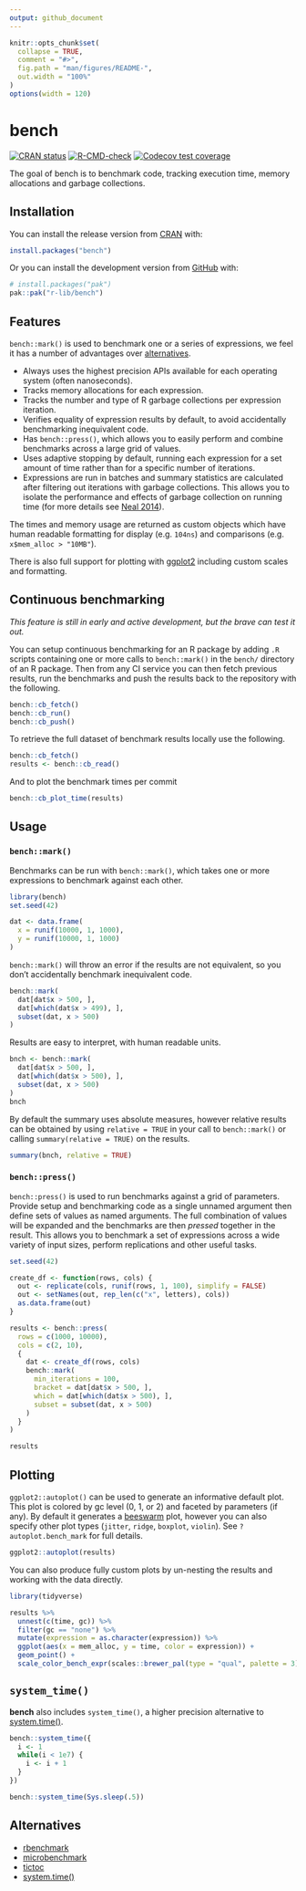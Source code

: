 ```yaml
---
output: github_document
---
```


<!-- README.md is generated from README.Rmd. Please edit that file -->

```r
knitr::opts_chunk$set(
  collapse = TRUE,
  comment = "#>",
  fig.path = "man/figures/README-",
  out.width = "100%"
)
options(width = 120)
```
# bench

<!-- badges: start -->
[![CRAN status](https://www.r-pkg.org/badges/version/bench)](https://cran.r-project.org/package=bench)
[![R-CMD-check](https://github.com/r-lib/bench/actions/workflows/R-CMD-check.yaml/badge.svg)](https://github.com/r-lib/bench/actions/workflows/R-CMD-check.yaml)
[![Codecov test coverage](https://codecov.io/gh/r-lib/bench/branch/main/graph/badge.svg)](https://app.codecov.io/gh/r-lib/bench?branch=main)
<!-- badges: end -->

The goal of bench is to benchmark code, tracking execution time,
memory allocations and garbage collections.

## Installation

You can install the release version from [CRAN](https://cran.r-project.org/) with:

```r
install.packages("bench")
```

Or you can install the development version from [GitHub](https://github.com/) with:

``` r
# install.packages("pak")
pak::pak("r-lib/bench")
```

## Features

`bench::mark()` is used to benchmark one or a series of expressions, we feel it has a
number of advantages over [alternatives](#alternatives).

- Always uses the highest precision APIs available for each operating system (often nanoseconds).
- Tracks memory allocations for each expression.
- Tracks the number and type of R garbage collections per expression iteration.
- Verifies equality of expression results by default, to avoid accidentally
  benchmarking inequivalent code.
- Has `bench::press()`, which allows you to easily perform and combine
  benchmarks across a large grid of values.
- Uses adaptive stopping by default, running each expression for a set amount
  of time rather than for a specific number of iterations.
- Expressions are run in batches and summary statistics are calculated after
  filtering out iterations with garbage collections. This allows you to isolate
  the performance and effects of garbage collection on running time (for more details see [Neal
  2014](https://radfordneal.wordpress.com/2014/02/02/inaccurate-results-from-microbenchmark/)).

The times and memory usage are returned as custom objects which have human
readable formatting for display (e.g. `104ns`) and comparisons (e.g.
`x$mem_alloc > "10MB"`).

There is also full support for plotting with [ggplot2](https://ggplot2.tidyverse.org/)
including custom scales and formatting.

## Continuous benchmarking

*This feature is still in early and active development, but the brave can test it out.*

You can setup continuous benchmarking for an R package by adding `.R` scripts containing one or more calls to `bench::mark()` in the `bench/` directory of an R package. 
Then from any CI service you can then fetch previous results, run the benchmarks and push the results back to the repository with the following.

```r
bench::cb_fetch()
bench::cb_run()
bench::cb_push()
```

To retrieve the full dataset of benchmark results locally use the following.

```r
bench::cb_fetch()
results <- bench::cb_read()
```

And to plot the benchmark times per commit

```r
bench::cb_plot_time(results)
```

## Usage

### `bench::mark()`

Benchmarks can be run with `bench::mark()`, which takes one or more expressions
to benchmark against each other.

```r
library(bench)
set.seed(42)

dat <- data.frame(
  x = runif(10000, 1, 1000), 
  y = runif(10000, 1, 1000)
)
```

`bench::mark()` will throw an error if the results are not equivalent, so you
don't accidentally benchmark inequivalent code.

```r
bench::mark(
  dat[dat$x > 500, ],
  dat[which(dat$x > 499), ],
  subset(dat, x > 500)
)
```

Results are easy to interpret, with human readable units.

```r
bnch <- bench::mark(
  dat[dat$x > 500, ],
  dat[which(dat$x > 500), ],
  subset(dat, x > 500)
)
bnch
```

By default the summary uses absolute measures, however relative results can be
obtained by using `relative = TRUE` in your call to `bench::mark()` or calling
`summary(relative = TRUE)` on the results.

```r
summary(bnch, relative = TRUE)
```

### `bench::press()`

`bench::press()` is used to run benchmarks against a grid of parameters.
Provide setup and benchmarking code as a single unnamed argument then define
sets of values as named arguments. The full combination of values will be
expanded and the benchmarks are then _pressed_ together in the result. This
allows you to benchmark a set of expressions across a wide variety of input
sizes, perform replications and other useful tasks.

```r
set.seed(42)

create_df <- function(rows, cols) {
  out <- replicate(cols, runif(rows, 1, 100), simplify = FALSE)
  out <- setNames(out, rep_len(c("x", letters), cols))
  as.data.frame(out)
}

results <- bench::press(
  rows = c(1000, 10000),
  cols = c(2, 10),
  {
    dat <- create_df(rows, cols)
    bench::mark(
      min_iterations = 100,
      bracket = dat[dat$x > 500, ],
      which = dat[which(dat$x > 500), ],
      subset = subset(dat, x > 500)
    )
  }
)

results
```

## Plotting

`ggplot2::autoplot()` can be used to generate an informative default plot. This
plot is colored by gc level (0, 1, or 2) and faceted by parameters (if any). By
default it generates a
[beeswarm](https://github.com/eclarke/ggbeeswarm#geom_quasirandom) plot,
however you can also specify other plot types (`jitter`, `ridge`,
`boxplot`, `violin`). See `?autoplot.bench_mark` for full details.

```r
ggplot2::autoplot(results)
```

You can also produce fully custom plots by un-nesting the results and
working with the data directly.

```r
library(tidyverse)

results %>%
  unnest(c(time, gc)) %>%
  filter(gc == "none") %>%
  mutate(expression = as.character(expression)) %>%
  ggplot(aes(x = mem_alloc, y = time, color = expression)) +
  geom_point() +
  scale_color_bench_expr(scales::brewer_pal(type = "qual", palette = 3))
```

## `system_time()`

**bench** also includes `system_time()`, a higher precision alternative to [system.time()](https://www.rdocumentation.org/packages/base/versions/3.5.0/topics/system.time).

```r
bench::system_time({ 
  i <- 1
  while(i < 1e7) {
    i <- i + 1
  }
})

bench::system_time(Sys.sleep(.5))
```

## Alternatives

- [rbenchmark](https://cran.r-project.org/package=rbenchmark)
- [microbenchmark](https://cran.r-project.org/package=microbenchmark)
- [tictoc](https://cran.r-project.org/package=tictoc)
- [system.time()](https://www.rdocumentation.org/packages/base/versions/3.5.0/topics/system.time)
